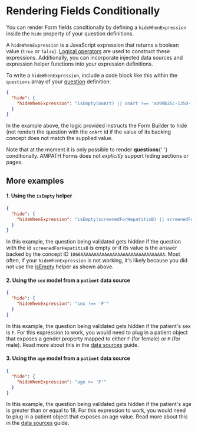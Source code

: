 
# Rendering Fields Conditionally

You can render Form fields conditionally by defining a `hideWhenExpression` inside the `hide` property of your question definitions.

A `hideWhenExpression` is a JavaScript expression that returns a boolean value (`true` or `false`). [Logical operators](https://javascript.info/logical-operators) are used to construct these expressions. Additionally, you can incorporate injected data sources and expression helper functions into your expression definitions.

To write a `hideWhenExpression`, include a code block like this within the `questions` array of your
[question](/docs/core-concepts/questions) definition:

```json
{
  "hide": {
    "hideWhenExpression": "isEmpty(onArt) || onArt !== 'a899b35c-1350-11df-a1f1-0026b9348838'"
  }
}
```

In the example above, the logic provided instructs the Form Builder to hide (not render) the question with the `onArt` id if the value of its backing concept does not match the supplied value.

<Callout emoji="ℹ️">
  Note that at the moment it is only possible to render <b>questions</b>{' '}
  conditionally. AMPATH Forms does not <em>explicitly</em> support hiding
  sections or pages.
</Callout>

## More examples

#### 1. Using the `isEmpty` helper

```json
{
  "hide": {
    "hideWhenExpression": "isEmpty(screenedForHepatitisB) || screenedForHepatitisB == '1066AAAAAAAAAAAAAAAAAAAAAAAAAAAAAAAA'"
  }
}
```

In this example, the question being validated gets hidden if the question with the id `screenedForHepatitisB` is empty or if its value is the answer backed by the concept ID `1066AAAAAAAAAAAAAAAAAAAAAAAAAAAAAAAA`. Most often, if your `hideWhenExpression` is not working, it's likely because you did not use the [isEmpty](/docs/expression-helpers#isempty) helper as shown above.

#### 2. Using the `sex` model from a `patient` data source

```json
{
  "hide": {
    "hideWhenExpression": "sex !== 'F'"
  }
}
```

In this example, the question being validated gets hidden if the patient's sex is `F`. For this expression to work, you would need to plug in a patient object that exposes a gender property mapped to either `F` (for female) or `M` (for male).
Read more about this in the [data sources](/docs/advanced-topics/injecting-data-sources/) guide.

#### 3. Using the `age` model from a `patient` data source

```json
{
  "hide": {
    "hideWhenExpression": "age >= 'F'"
  }
}
```

In this example, the question being validated gets hidden if the patient's age is greater than or equal to 18. For this expression to work, you would need to plug in a patient object that exposes an age value. Read more about this in the [data sources](/docs/advanced-topics/injecting-data-sources/) guide.
